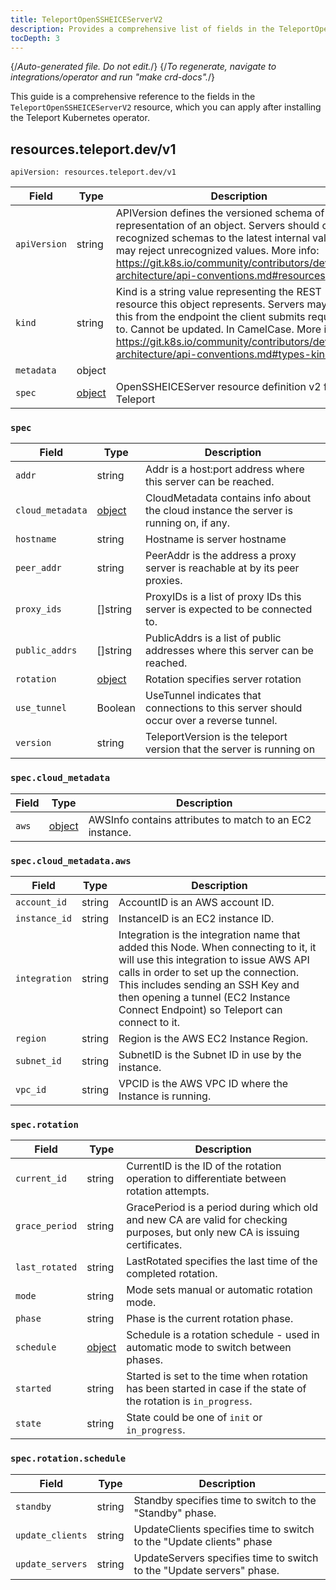 ```yaml
---
title: TeleportOpenSSHEICEServerV2
description: Provides a comprehensive list of fields in the TeleportOpenSSHEICEServerV2 resource available through the Teleport Kubernetes operator
tocDepth: 3
---
```


{/*Auto-generated file. Do not edit.*/}
{/*To regenerate, navigate to integrations/operator and run "make crd-docs".*/}

This guide is a comprehensive reference to the fields in the `TeleportOpenSSHEICEServerV2`
resource, which you can apply after installing the Teleport Kubernetes operator.


## resources.teleport.dev/v1

`apiVersion: resources.teleport.dev/v1`

|Field|Type|Description|
|---|---|---|
|`apiVersion`|string|APIVersion defines the versioned schema of this representation of an object. Servers should convert recognized schemas to the latest internal value, and may reject unrecognized values. More info: https://git.k8s.io/community/contributors/devel/sig-architecture/api-conventions.md#resources|
|`kind`|string|Kind is a string value representing the REST resource this object represents. Servers may infer this from the endpoint the client submits requests to. Cannot be updated. In CamelCase. More info: https://git.k8s.io/community/contributors/devel/sig-architecture/api-conventions.md#types-kinds|
|`metadata`|object||
|`spec`|[object](#spec)|OpenSSHEICEServer resource definition v2 from Teleport|

### `spec`

|Field|Type|Description|
|---|---|---|
|`addr`|string|Addr is a host:port address where this server can be reached.|
|`cloud_metadata`|[object](#speccloud_metadata)|CloudMetadata contains info about the cloud instance the server is running on, if any.|
|`hostname`|string|Hostname is server hostname|
|`peer_addr`|string|PeerAddr is the address a proxy server is reachable at by its peer proxies.|
|`proxy_ids`|[]string|ProxyIDs is a list of proxy IDs this server is expected to be connected to.|
|`public_addrs`|[]string|PublicAddrs is a list of public addresses where this server can be reached.|
|`rotation`|[object](#specrotation)|Rotation specifies server rotation|
|`use_tunnel`|Boolean|UseTunnel indicates that connections to this server should occur over a reverse tunnel.|
|`version`|string|TeleportVersion is the teleport version that the server is running on|

### `spec.cloud_metadata`

|Field|Type|Description|
|---|---|---|
|`aws`|[object](#speccloud_metadataaws)|AWSInfo contains attributes to match to an EC2 instance.|

### `spec.cloud_metadata.aws`

|Field|Type|Description|
|---|---|---|
|`account_id`|string|AccountID is an AWS account ID.|
|`instance_id`|string|InstanceID is an EC2 instance ID.|
|`integration`|string|Integration is the integration name that added this Node. When connecting to it, it will use this integration to issue AWS API calls in order to set up the connection. This includes sending an SSH Key and then opening a tunnel (EC2 Instance Connect Endpoint) so Teleport can connect to it.|
|`region`|string|Region is the AWS EC2 Instance Region.|
|`subnet_id`|string|SubnetID is the Subnet ID in use by the instance.|
|`vpc_id`|string|VPCID is the AWS VPC ID where the Instance is running.|

### `spec.rotation`

|Field|Type|Description|
|---|---|---|
|`current_id`|string|CurrentID is the ID of the rotation operation to differentiate between rotation attempts.|
|`grace_period`|string|GracePeriod is a period during which old and new CA are valid for checking purposes, but only new CA is issuing certificates.|
|`last_rotated`|string|LastRotated specifies the last time of the completed rotation.|
|`mode`|string|Mode sets manual or automatic rotation mode.|
|`phase`|string|Phase is the current rotation phase.|
|`schedule`|[object](#specrotationschedule)|Schedule is a rotation schedule - used in automatic mode to switch between phases.|
|`started`|string|Started is set to the time when rotation has been started in case if the state of the rotation is `in_progress`.|
|`state`|string|State could be one of `init` or `in_progress`.|

### `spec.rotation.schedule`

|Field|Type|Description|
|---|---|---|
|`standby`|string|Standby specifies time to switch to the "Standby" phase.|
|`update_clients`|string|UpdateClients specifies time to switch to the "Update clients" phase|
|`update_servers`|string|UpdateServers specifies time to switch to the "Update servers" phase.|

